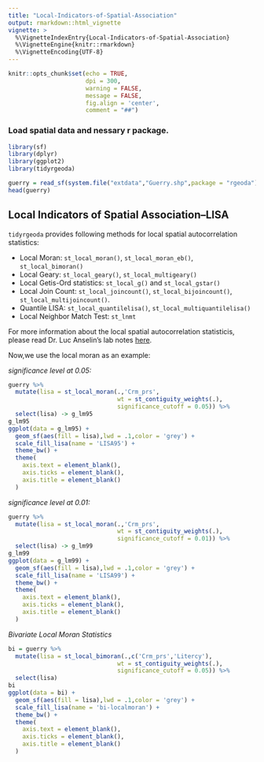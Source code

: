 ```yaml
---
title: "Local-Indicators-of-Spatial-Association"
output: rmarkdown::html_vignette
vignette: >
  %\VignetteIndexEntry{Local-Indicators-of-Spatial-Association}
  %\VignetteEngine{knitr::rmarkdown}
  %\VignetteEncoding{UTF-8}
---
```


```r
knitr::opts_chunk$set(echo = TRUE,
                      dpi = 300,
                      warning = FALSE,
                      message = FALSE,
                      fig.align = 'center',
                      comment = "##")
```

### Load spatial data and nessary r package.

```r
library(sf)
library(dplyr)
library(ggplot2)
library(tidyrgeoda)

guerry = read_sf(system.file("extdata","Guerry.shp",package = "rgeoda"))
head(guerry)
```

## Local Indicators of Spatial Association–LISA

`tidyrgeoda` provides following methods for local spatial autocorrelation statistics:

* Local Moran: `st_local_moran()`, `st_local_moran_eb()`, `st_local_bimoran()`
* Local Geary: `st_local_geary()`, `st_local_multigeary()`
* Local Getis-Ord statistics: `st_local_g()` and `st_local_gstar()`
* Local Join Count: `st_local_joincount()`, `st_local_bijoincount()`, `st_local_multijoincount()`.
* Quantile LISA: `st_local_quantilelisa()`, `st_local_multiquantilelisa()`
* Local Neighbor Match Test: `st_lnmt`

For more information about the local spatial autocorrelation statisticis, please read Dr. Luc Anselin’s lab notes [here](http://geodacenter.github.io/workbook/6a_local_auto/lab6a.html).

Now,we use the local moran as an example:

*significance level at 0.05:*

```r
guerry %>% 
  mutate(lisa = st_local_moran(.,'Crm_prs',
                               wt = st_contiguity_weights(.),
                               significance_cutoff = 0.05)) %>% 
  select(lisa) -> g_lm95
g_lm95
ggplot(data = g_lm95) +
  geom_sf(aes(fill = lisa),lwd = .1,color = 'grey') +
  scale_fill_lisa(name = 'LISA95') +
  theme_bw() +
  theme(
    axis.text = element_blank(),
    axis.ticks = element_blank(),
    axis.title = element_blank()
  )
```

*significance level at 0.01:*

```r
guerry %>% 
  mutate(lisa = st_local_moran(.,'Crm_prs',
                               wt = st_contiguity_weights(.),
                               significance_cutoff = 0.01)) %>% 
  select(lisa) -> g_lm99
g_lm99
ggplot(data = g_lm99) +
  geom_sf(aes(fill = lisa),lwd = .1,color = 'grey') +
  scale_fill_lisa(name = 'LISA99') +
  theme_bw() +
  theme(
    axis.text = element_blank(),
    axis.ticks = element_blank(),
    axis.title = element_blank()
  )
```

*Bivariate Local Moran Statistics*

```r
bi = guerry %>% 
  mutate(lisa = st_local_bimoran(.,c('Crm_prs','Litercy'),
                               wt = st_contiguity_weights(.),
                               significance_cutoff = 0.05)) %>% 
  select(lisa)
bi
ggplot(data = bi) +
  geom_sf(aes(fill = lisa),lwd = .1,color = 'grey') +
  scale_fill_lisa(name = 'bi-localmoran') +
  theme_bw() +
  theme(
    axis.text = element_blank(),
    axis.ticks = element_blank(),
    axis.title = element_blank()
  )
```
